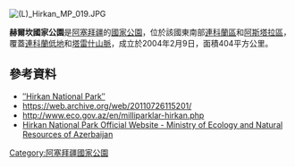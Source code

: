 [[Image:(L)_Hirkan_MP_019.JPG|right]]
{{coord|38|37|50|N|48|42|42|E|display=title}}

'''赫爾坎國家公園'''是[[阿塞拜疆|阿塞拜疆]]的[[國家公園|國家公園]]，位於該國東南部[[連科蘭區|連科蘭區]]和[[阿斯塔拉區|阿斯塔拉區]]，覆蓋[[連科蘭低地|連科蘭低地]]和[[塔雷什山脈|塔雷什山脈]]，成立於2004年2月9日，面積404平方公里。

==參考資料==
* [http://www.eco.gov.az/en/milliparklar-hirkan.php ″Hirkan National Park″] {{Wayback|url=http://www.eco.gov.az/en/milliparklar-hirkan.php |date=20110726115201 }}
* https://web.archive.org/web/20110726115201/
* http://www.eco.gov.az/en/milliparklar-hirkan.php {{Wayback|url=http://www.eco.gov.az/en/milliparklar-hirkan.php |date=20110726115201 }}
* [http://eco.gov.az/en/595-hirkan-milli-parki/en Hirkan National Park Official Website - Ministry of Ecology and Natural Resources of Azerbaijan] {{Wayback|url=http://eco.gov.az/en/595-hirkan-milli-parki/en |date=20190321113824 }}

{{Azerbaijan-geo-stub}}
[[Category:阿塞拜疆國家公園|Category:阿塞拜疆國家公園]]